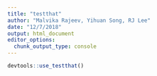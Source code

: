 ```yaml
---
title: "testthat"
author: "Malvika Rajeev, Yihuan Song, RJ Lee"
date: "12/7/2018"
output: html_document
editor_options: 
  chunk_output_type: console
---
```


```r
devtools::use_testthat()
```


